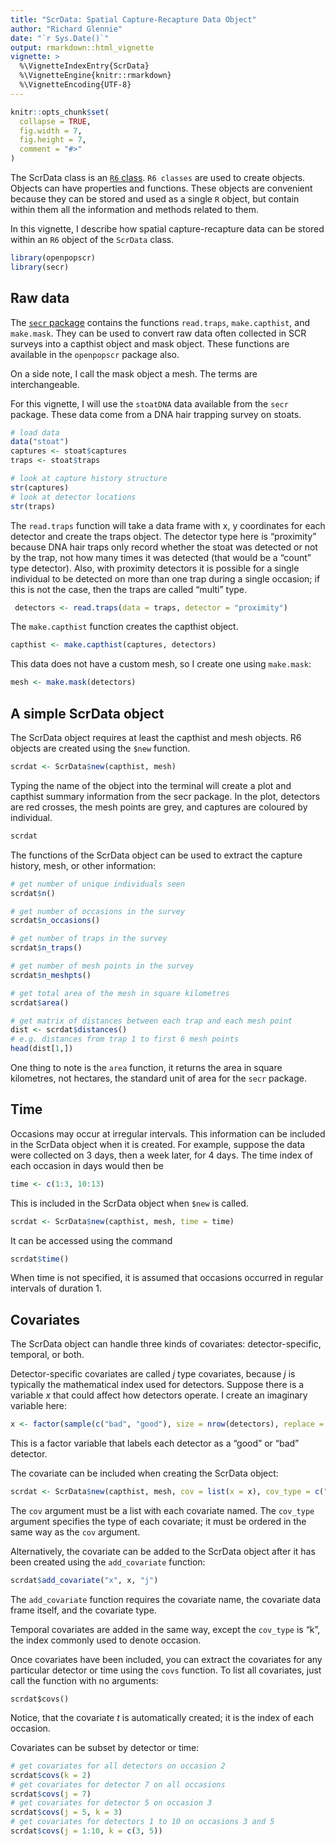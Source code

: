 ```yaml
---
title: "ScrData: Spatial Capture-Recapture Data Object"
author: "Richard Glennie"
date: "`r Sys.Date()`"
output: rmarkdown::html_vignette
vignette: >
  %\VignetteIndexEntry{ScrData}
  %\VignetteEngine{knitr::rmarkdown}
  %\VignetteEncoding{UTF-8}
---
```


```r
knitr::opts_chunk$set(
  collapse = TRUE,
  fig.width = 7, 
  fig.height = 7, 
  comment = "#>"
)
```

The ScrData class is an [<code>R6</code> class](https://r6.r-lib.org/articles/Introduction.html). <code>R6 classes</code> are used to create objects. Objects can have properties and functions. These objects are convenient because they can be stored and used as a single <code>R</code> object, but contain within them all the information and methods related to them. 

In this vignette, I describe how spatial capture-recapture data can be stored within an <code>R6</code> object of the <code>ScrData</code> class. 

```r
library(openpopscr)
library(secr)
```

## Raw data 

The [<code>secr</code> package](https://cran.r-project.org/package=secr) contains the functions <code>read.traps</code>, <code>make.capthist</code>, and <code>make.mask</code>. They can be used to convert raw data often collected in SCR surveys into a capthist object and mask object. These functions are available in the <code>openpopscr</code> package also. 

On a side note, I call the mask object a mesh. The terms are interchangeable. 

For this vignette, I will use the <code>stoatDNA</code> data available from the <code>secr</code> package. These data
come from a DNA hair trapping survey on stoats. 

```r
# load data 
data("stoat")
captures <- stoat$captures
traps <- stoat$traps

# look at capture history structure 
str(captures)
# look at detector locations 
str(traps)
```

The <code>read.traps</code> function will take a data frame with x, y coordinates for each detector and create
 the traps object. The detector type here is "proximity" because DNA hair traps only record whether the stoat 
 was detected or not by the trap, not how many times it was detected (that would be a "count" type detector). Also, with proximity detectors it is possible for a single individual to be
 detected on more than one trap during a single occasion; if this is not the case,
 then the traps are called "multi" type.  
 
```r
 detectors <- read.traps(data = traps, detector = "proximity")
```

The <code>make.capthist</code> function creates the capthist object. 

```r
capthist <- make.capthist(captures, detectors)
```


This data does not have a custom mesh, so I create one using <code>make.mask</code>: 
```r
mesh <- make.mask(detectors)
```

## A simple ScrData object 

The ScrData object requires at least the capthist and mesh objects. R6 objects are created using the <code>$new</code> function. 

```r
scrdat <- ScrData$new(capthist, mesh)
```

Typing the name of the object into the terminal will create a plot and capthist summary information from the secr package. In the plot, 
detectors are red crosses, the mesh points are grey, and captures are coloured by individual. 

```r
scrdat
```

The functions of the ScrData object can be used to extract the capture history, mesh, or other information: 
```r
# get number of unique individuals seen 
scrdat$n()

# get number of occasions in the survey 
scrdat$n_occasions()

# get number of traps in the survey 
scrdat$n_traps()

# get number of mesh points in the survey 
scrdat$n_meshpts()

# get total area of the mesh in square kilometres 
scrdat$area()

# get matrix of distances between each trap and each mesh point 
dist <- scrdat$distances()
# e.g. distances from trap 1 to first 6 mesh points 
head(dist[1,])
```

One thing to note is the <code>area</code> function, it returns the area in square kilometres, not hectares, the standard unit of area for the <code>secr</code> package. 

## Time 

Occasions may occur at irregular intervals. This information can be included in the ScrData object when it is created. For example, suppose the data were collected on $3$ days, then a week later, for $4$ days. The time index of each occasion in days would then be 
```r
time <- c(1:3, 10:13)
```

This is included in the ScrData object when <code>$new</code> is called. 

```r
scrdat <- ScrData$new(capthist, mesh, time = time)
```

It can be accessed using the command 
```r
scrdat$time()
```

When time is not specified, it is assumed that occasions occurred in regular intervals of 
duration $1$. 

## Covariates 

The ScrData object can handle three kinds of covariates: detector-specific, temporal, or both. 

Detector-specific covariates are called $j$ type covariates, because $j$ is typically the mathematical index used for detectors. 
Suppose there is a variable $x$ that could affect how detectors operate. I create an imaginary variable here: 

```r
x <- factor(sample(c("bad", "good"), size = nrow(detectors), replace = TRUE))
```

This is a factor variable that labels each detector as a "good" or "bad" detector. 

The covariate can be included when creating the ScrData object: 

```r
scrdat <- ScrData$new(capthist, mesh, cov = list(x = x), cov_type = c("j"))
```

The <code>cov</code> argument must be a list with each covariate named. The <code>cov_type</code> argument specifies the type of each covariate; it must be ordered in the same way as the <code>cov</code> argument. 

Alternatively, the covariate can be added to the ScrData object after it has been created using the <code>add_covariate</code> function:

```r
scrdat$add_covariate("x", x, "j")
```

The <code>add_covariate</code> function requires the covariate name, the covariate data frame itself, and the covariate type. 

Temporal covariates are added in the same way, except the <code>cov_type</code> is "k", the index commonly used to denote occasion. 

Once covariates have been included, you can extract the covariates for any particular detector or time using the <code>covs</code> function. To list all covariates, just call the function with no arguments: 

```covs
scrdat$covs()
```

Notice, that the covariate $t$ is automatically created; it is the index of each occasion. 

Covariates can be subset by detector or time: 
```r
# get covariates for all detectors on occasion 2
scrdat$covs(k = 2)
# get covariates for detector 7 on all occasions 
scrdat$covs(j = 7)
# get covariates for detector 5 on occasion 3 
scrdat$covs(j = 5, k = 3)
# get covariates for detectors 1 to 10 on occasions 3 and 5
scrdat$covs(j = 1:10, k = c(3, 5))
```

